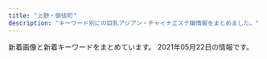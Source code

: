 ```yaml
---
title: "上野・御徒町"
description: "キーワード別にの巨乳アジアン・チャイナエステ嬢情報をまとめました。"
---
```


新着画像と新着キーワードをまとめています。
2021年05月22日の情報です。

<DmmAffiliateIns />
<KeywordTable
  shops={
    [
    {
        "name": "\u697d\u5712",
        "img_links": [
            "https://ueno-mensesthe.com/wp/wp-content/uploads/2021/02/mirai2.jpg",
            "https://ueno-mensesthe.com/room/room-l2.jpg",
            "https://ueno-mensesthe.com/wp/wp-content/uploads/2021/03/ayumi2-1-150x150.jpg",
            "https://ueno-mensesthe.com/icon/line.png",
            "https://ueno-mensesthe.com/footer/footer-staff.png",
            "https://ueno-mensesthe.com/wp/wp-content/uploads/2021/02/yuki.jpg",
            "https://ueno-mensesthe.com/wp/wp-content/uploads/2021/03/ayumi2-1-200x300.jpg",
            "https://ueno-mensesthe.com/images/top3.jpg",
            "https://ueno-mensesthe.com/wp/wp-content/uploads/2021/04/sari2.jpg",
            "https://ueno-mensesthe.com/wp/wp-content/uploads/2021/02/hina2.jpg",
            "https://ueno-mensesthe.com/wp/wp-content/uploads/2021/02/hina-150x150.jpg",
            "https://ueno-mensesthe.com/room/room-l9.jpg",
            "https://ueno-mensesthe.com/wp/wp-content/uploads/2021/05/kaori-1.jpg",
            "https://ueno-mensesthe.com/images/cos2.jpg",
            "https://ueno-mensesthe.com/wp/wp-content/uploads/2021/05/hikari-1-150x150.jpg",
            "https://ueno-mensesthe.com/images/top2.jpg",
            "https://ueno-mensesthe.com/images/top1.jpg",
            "https://ueno-mensesthe.com/wp/wp-content/uploads/2021/04/sari1.jpg",
            "https://ueno-mensesthe.com/wp/wp-content/uploads/2021/04/sari2-150x150.jpg",
            "https://ueno-mensesthe.com/wp/wp-content/uploads/2021/04/haruko1.jpg",
            "https://ueno-mensesthe.com/wp/wp-content/uploads/2021/04/haruko2.jpg",
            "https://ueno-mensesthe.com/wp/wp-content/uploads/2021/02/hina.jpg",
            "https://ueno-mensesthe.com/wp/wp-content/uploads/2021/02/mirai1.jpg",
            "https://ueno-mensesthe.com/footer/footer-tel.png",
            "https://ueno-mensesthe.com/images/main-sp.jpg",
            "https://ueno-mensesthe.com/images/clear.png",
            "https://ueno-mensesthe.com/images/cos1.jpg",
            "https://ueno-mensesthe.com/images/qrcode.png",
            "https://ueno-mensesthe.com/room/room-l1.jpg",
            "https://ueno-mensesthe.com/wp/wp-content/uploads/2021/02/hina3.jpg",
            "https://ueno-mensesthe.com/wp/wp-content/uploads/2021/04/haruko2-200x300.jpg",
            "https://ueno-mensesthe.com/wp/wp-content/uploads/2021/05/ai-1.jpg",
            "https://ueno-mensesthe.com/wp/wp-content/uploads/2021/05/ai-1-150x150.jpg",
            "https://ueno-mensesthe.com/footer/footer-line.png",
            "https://ueno-mensesthe.com/images/top0.jpg",
            "https://ueno-mensesthe.com/wp/wp-content/uploads/2021/01/main-150x150.png",
            "https://ueno-mensesthe.com/wp/wp-content/uploads/2021/02/hina-200x300.jpg",
            "https://ueno-mensesthe.com/room/room-l3.jpg",
            "https://ueno-mensesthe.com/wp/wp-content/uploads/2021/02/hana.jpg",
            "https://ueno-mensesthe.com/wp/wp-content/uploads/2021/03/ayumi2.jpg",
            "https://ueno-mensesthe.com/images/main.jpg",
            "https://ueno-mensesthe.com/wp/wp-content/uploads/2021/03/ayumi1.jpg",
            "https://ueno-mensesthe.com/icon/twitter.png",
            "https://ueno-mensesthe.com/room/room-l10.jpg",
            "https://ueno-mensesthe.com/icon/facebook.png",
            "https://ueno-mensesthe.com/room/room-l7.jpg",
            "https://ueno-mensesthe.com/room/room-l4.jpg",
            "https://ueno-mensesthe.com/images/header3.png",
            "https://ueno-mensesthe.com/wp/wp-content/uploads/2021/04/haruko2-150x150.jpg",
            "https://ueno-mensesthe.com/wp/wp-content/uploads/2021/02/yuki2.jpg",
            "https://ueno-mensesthe.com/images/flower.png",
            "https://ueno-mensesthe.com/wp/wp-content/uploads/2021/01/main-300x244.png",
            "https://ueno-mensesthe.com/wp/wp-content/uploads/2021/05/hikari-1.jpg",
            "https://ueno-mensesthe.com/room/room-l8.jpg",
            "https://ueno-mensesthe.com/icon/yelp.png",
            "https://ueno-mensesthe.com/wp/wp-content/uploads/2021/04/sari2-200x300.jpg"
        ],
        "keywords": {
            "F": 4,
            "D": 20,
            "\u30bb\u30af\u30b7\u30fc": 4,
            "C": 11
        },
        "url": "https://ueno-mensesthe.com/",
        "station": "JR\u4e0a\u91ce\u99c5\u5165\u8c37\u53e3"
    },
    {
        "url": "https://okachi-mg.com/",
        "keywords": {
            "84": 2,
            "85": 2,
            "90": 2,
            "83": 2
        },
        "img_links": [
            "http://www.okachi-mg.com/images/index_05.png",
            "https://okachi-mg.com/images/index_20.jpg",
            "https://okachi-mg.com/images/index_02.png",
            "https://okachi-mg.com/images/ks21-4.jpg",
            "https://okachi-mg.com/images/index_09.png",
            "http://www.okachi-mg.com/images/index_07.png",
            "http://www.okachi-mg.com/images/a0.jpg",
            "https://okachi-mg.com/images/index_06.png",
            "http://www.okachi-mg.com/images/ks21-10.jpg",
            "http://www.okachi-mg.com/images/ks20-9.jpg",
            "http://www.okachi-mg.com/images/index_19.jpg",
            "https://okachi-mg.com/images/index_03.png",
            "http://www.okachi-mg.com/images/ks21-13.jpg",
            "https://okachi-mg.com/images/index_18.jpg",
            "http://www.okachi-mg.com/images/index_18.jpg",
            "http://www.okachi-mg.com/images/index_20.jpg",
            "https://okachi-mg.com/images/index_08.png",
            "https://okachi-mg.com/images/ks20-9.jpg",
            "https://okachi-mg.com/images/ks21-10.jpg",
            "https://okachi-mg.com/images/index_07.png",
            "https://okachi-mg.com/images/4.jpg",
            "https://okachi-mg.com/images/ks21-13.jpg",
            "http://www.okachi-mg.com/images/index_08.png",
            "http://www.okachi-mg.com/images/index_09.png",
            "https://okachi-mg.com/images/index_05.png",
            "https://okachi-mg.com/images/esk1.jpg",
            "http://www.okachi-mg.com/images/4.jpg",
            "http://www.okachi-mg.com/images/ks20-9t.jpg",
            "http://www.okachi-mg.com/images/index_02.png",
            "http://www.okachi-mg.com/images/esk1.jpg",
            "http://www.okachi-mg.com/images/ks21-4.jpg",
            "http://www.okachi-mg.com/images/index_06.png",
            "https://okachi-mg.com/images/a0.jpg",
            "https://okachi-mg.com/images/1.jpg",
            "http://www.okachi-mg.com/images/1.jpg",
            "https://okachi-mg.com/images/index_19.jpg",
            "http://www.okachi-mg.com/images/index_03.png",
            "https://okachi-mg.com/images/ks20-9t.jpg"
        ],
        "name": "\u559c\u624b-\u304d\u3057\u3085-",
        "station": "JR\u5fa1\u5f92\u753a\u99c5\u5357\u53e3"
    },
    {
        "name": "CHLOE",
        "img_links": [
            "http://chloe.est-u.com/images/index_01.jpg",
            "http://chloe.est-u.com/images/a1.jpg",
            "http://chloe.est-u.com/images/3.jpg",
            "http://chloe.est-u.com/images/a2.jpg",
            "http://chloe.est-u.com/images/a3.jpg",
            "http://chloe.est-u.com/images/cc.jpg",
            "http://chloe.est-u.com/images/index_03.jpg",
            "http://chloe.est-u.com/images/index_07.jpg",
            "http://chloe.est-u.com/images/s1.jpg",
            "http://chloe.est-u.com/images/index_14.jpg",
            "http://chloe.est-u.com/images/2.jpg",
            "http://chloe.est-u.com/images/index_02.jpg"
        ],
        "station": "JR\u5fa1\u5f92\u753a\u99c5\u5357\u53e3",
        "keywords": {},
        "url": "http://chloe.est-u.com/"
    },
    {
        "station": "\u7530\u539f\u753a\u99c5\u30a8\u30ec\u30d9\u30fc\u30bf\u30fc\u53e3",
        "name": "Rei",
        "img_links": [
            "http://yura-kunitachi.xyz/_src/53513933/wechatimg90.jpg",
            "http://yura-kunitachi.xyz/_src/53513943/navi_01.png",
            "http://yura-kunitachi.xyz/_src/53513965/wechatimg81_20210306210100439.jpg",
            "http://yura-kunitachi.xyz/_src/53513945/navi_02.png",
            "http://yura-kunitachi.xyz/_src/53513949/navi_04.png",
            "http://yura-kunitachi.xyz/_src/53513957/wechatimg229.jpg",
            "http://yura-kunitachi.xyz/_src/53513955/cam.jpg",
            "http://yura-kunitachi.xyz/_src/53513967/xxl_44c52558b2be4d61a2f879da7d157c31.jpg",
            "http://yura-kunitachi.xyz/_src/53513931/wechatimg89.jpg",
            "http://yura-kunitachi.xyz/_src/53513935/wechatimg92.jpg",
            "http://yura-kunitachi.xyz/_src/53513942/3da7d3dc6ee4f2d3861295bdb20452b671deb86c6f4e442ebce1715dc06eb99e.jpg",
            "http://yura-kunitachi.xyz/_src/53513953/navi_06.png",
            "http://yura-kunitachi.xyz/_src/53513961/wechatimg97.jpg",
            "http://yura-kunitachi.xyz/_src/53513947/navi_03.png",
            "http://yura-kunitachi.xyz/_src/53513951/navi_05.png",
            "http://yura-kunitachi.xyz/_src/53513910/5f5316158ec7f0d0727854410a5be46303a324b1fef3ef0de82fa8c4fe0f59d4.jpg",
            "http://yura-kunitachi.xyz/_src/53513929/wechatimg93.jpg",
            "http://yura-kunitachi.xyz/_src/55498274/wechatimg8.jpg",
            "http://yura-kunitachi.xyz/_src/55498272/wechatimg91.jpg",
            "http://yura-kunitachi.xyz/_src/53513959/137080-osd41m-772.jpg",
            "http://yura-kunitachi.xyz/_src/53513963/wechatimg102.jpg"
        ],
        "url": "http://yura-kunitachi.xyz/",
        "keywords": {}
    },
    {
        "img_links": [],
        "station": "JR\u5fa1\u5f92\u753a\u99c5\u5317\u53e3",
        "name": "\u30de\u30ab\u30ed\u30f3",
        "url": "http://www.macaron.esjoho.com/",
        "keywords": {}
    },
    {
        "img_links": [
            "https://mens-esthe.work/images/qrcode.png",
            "https://ueno-mensesthe.com/icon/line.png",
            "https://mens-esthe.work/room/room-l2.jpg",
            "https://mens-esthe.work/wp/wp-content/uploads/2021/05/emi01.png",
            "https://mens-esthe.work/images/clear.png",
            "https://mens-esthe.work/wp/wp-content/uploads/2021/05/maki05.png",
            "https://mens-esthe.work/wp/wp-content/uploads/2021/05/momo01.png",
            "https://mens-esthe.work/room/room-l3.jpg",
            "https://mens-esthe.work/wp/wp-content/themes/twentyfifteen/img/no_image.png",
            "https://mens-esthe.work/images/main-top.jpg",
            "https://mens-esthe.work/icon/facebook.png",
            "https://mens-esthe.work/icon/yelp.png",
            "https://mens-esthe.work/images/flower.png",
            "https://mens-esthe.work/footer/footer-staff.png",
            "https://mens-esthe.work/wp/wp-content/uploads/2021/05/nana01.png",
            "https://mens-esthe.work/images/top2.jpg",
            "https://ueno-mensesthe.com/icon/twitter.png",
            "https://mens-esthe.work/room/room-l1.jpg",
            "https://mens-esthe.work/wp/wp-content/uploads/2021/05/hana02.png",
            "https://ueno-mensesthe.com/icon/facebook.png",
            "https://mens-esthe.work/images/top3.jpg",
            "https://mens-esthe.work/footer/footer-line.png",
            "https://mens-esthe.work/icon/twitter.png",
            "https://mens-esthe.work/wp/wp-content/uploads/2021/05/maki06.png",
            "https://mens-esthe.work/images/main-small.jpg",
            "https://mens-esthe.work/room/room-l4.jpg",
            "https://mens-esthe.work/footer/footer-tel.png",
            "https://mens-esthe.work/wp/wp-content/uploads/2021/05/lisa02.png",
            "https://mens-esthe.work/images/top1.jpg",
            "https://mens-esthe.work/icon/line.png",
            "https://ueno-mensesthe.com/icon/yelp.png",
            "https://mens-esthe.work/wp/wp-content/uploads/2021/05/maki.jpg"
        ],
        "keywords": {
            "C": 24,
            "E": 8,
            "D": 3
        },
        "station": "JR\u5fa1\u5f92\u753a\u99c5\u5357\u53e3",
        "name": "Oriental Spa",
        "url": "https://mens-esthe.work/"
    },
    {
        "url": "http://www.iyashinoie.mensest.com/",
        "name": "\u7652\u3057\u306e\u5bb6",
        "station": "\u6d45\u8349\u99c5",
        "img_links": [
            "http://www.iyashinoie.mensest.com/img/nav-004.png",
            "http://www.iyashinoie.mensest.com/files/005.jpg",
            "http://www.iyashinoie.mensest.com/files/003.jpg",
            "http://www.iyashinoie.mensest.com/img/tel.png",
            "http://www.iyashinoie.mensest.com/img/stb.jpg",
            "http://www.iyashinoie.mensest.com/files/002.jpg",
            "http://www.iyashinoie.mensest.com/img/stt.jpg",
            "http://www.iyashinoie.mensest.com/img/nav-003.png",
            "http://www.iyashinoie.mensest.com/img/nav-002.png",
            "http://www.iyashinoie.mensest.com/files/006.jpg",
            "http://www.iyashinoie.mensest.com/img/top01.png",
            "http://www.iyashinoie.mensest.com/img/nav-001.png",
            "http://www.iyashinoie.mensest.com/img/nav-006.png",
            "http://www.iyashinoie.mensest.com/img/nav-005.png",
            "http://www.iyashinoie.mensest.com/files/001.jpg"
        ],
        "keywords": {
            "C": 1,
            "87": 3,
            "D": 4,
            "86": 2
        }
    },
    {
        "url": "http://verybeauty.info/",
        "img_links": [
            "http://verybeauty.info/staffPhoto/b20170527134149.jpg",
            "http://verybeauty.info/images/store/01.jpg",
            "http://verybeauty.info/staffPhoto/s20210415200422.jpg",
            "http://verybeauty.info/staffPhoto/s20200531164041.jpg",
            "http://verybeauty.info/js/sliderLine/slide_next.png",
            "http://verybeauty.info/staffPhoto/s20170527134149.jpg",
            "http://verybeauty.info/images/returnBtn.png",
            "http://verybeauty.info/staffPhoto/b20170527134756.jpg",
            "http://verybeauty.info/staffPhoto/b20210415200406.jpg",
            "http://verybeauty.info/staffPhoto/s20200118192201.jpg",
            "http://verybeauty.info/images/store/05.jpg",
            "http://verybeauty.info/images/mobile.jpg",
            "http://verybeauty.info/staffPhoto/s20200531164502.jpg",
            "http://verybeauty.info/staffPhoto/b20201016143638.jpg",
            "http://verybeauty.info/staffPhoto/b20200531164041.jpg",
            "http://verybeauty.info/images/store/06.jpg",
            "http://verybeauty.info/staffPhoto/s20170527134756.jpg",
            "http://verybeauty.info/staffPhoto/s20201016143712.jpg",
            "http://verybeauty.info/images/store/02.jpg",
            "http://verybeauty.info/staffPhoto/s20201016143638.jpg",
            "http://verybeauty.info/staffPhoto/s20191018113136.jpg",
            "http://verybeauty.info/staffPhoto/s20210415200406.jpg",
            "http://verybeauty.info/js/sliderLine/slide_prev.png",
            "http://verybeauty.info/staffPhoto/b20191018113136.jpg"
        ],
        "name": "\u862d\u82b1 \u30e9\u30f3\u30ab",
        "station": "\u7530\u539f\u753a\u99c51\u756a\u51fa\u53e3",
        "keywords": {
            "88": 2,
            "D": 1,
            "86": 2,
            "85": 1
        }
    },
    {
        "img_links": [
            "https://20oasis.com/images/os21-7.jpg",
            "https://20oasis.com/images/1.jpg",
            "https://20oasis.com/images/index_03.png",
            "https://20oasis.com/images/index_20.jpg",
            "https://20oasis.com/images/index_09.png",
            "https://20oasis.com/images/index_02.png",
            "https://20oasis.com/images/4.jpg",
            "https://20oasis.com/images/os21-10.jpg",
            "https://20oasis.com/images/os21-11.jpg",
            "https://20oasis.com/images/os21-14.jpg",
            "https://20oasis.com/images/index_05.png",
            "https://20oasis.com/images/14.jpg",
            "https://20oasis.com/images/index_08.png",
            "https://20oasis.com/images/index_06.png",
            "https://20oasis.com/images/index_07.png",
            "https://20oasis.com/images/eso21-1.jpg",
            "https://20oasis.com/images/a0.jpg"
        ],
        "station": "JR\u4e0a\u91ce\u99c5\u5165\u8c37\u53e3",
        "name": "\u30aa\u30a2\u30b7\u30b9",
        "url": "https://20oasis.com/",
        "keywords": {
            "85": 1,
            "90": 1,
            "84": 1
        }
    },
    {
        "url": "http://es-en.info/",
        "keywords": {
            "87": 1
        },
        "station": "JR\u5fa1\u5f92\u753a\u99c5\u5357\u53e3",
        "name": "\u5b89\u5fc3\u5802",
        "img_links": [
            "http://es-en.info/sp/images/sys2.jpg",
            "http://es-en.info/sp/images/sisu.png",
            "http://es-en.info/sp/images/int3.jpg",
            "http://es-en.info/sp/images/int1.png",
            "http://es-en.info/sp/images/staff_t.png",
            "http://es-en.info/images/9.jpg",
            "http://es-en.info/img/yuki1.jpg",
            "http://es-en.info/sp/img/yuyu1.jpg",
            "http://es-en.info/sp/menu/interior.jpg",
            "http://es-en.info/sp/images/int1.jpg",
            "http://es-en.info/sp/staff/yuki.jpg",
            "http://es-en.info/sp/images/sys3.jpg",
            "http://es-en.info/sp/images/time.png",
            "http://es-en.info/sp/menu/top.jpg",
            "http://es-en.info/images/staff_t.jpg",
            "http://es-en.info/images/sm.jpg",
            "http://es-en.info/images/mobile.jpg",
            "http://es-en.info/sp/images/sisu_t.jpg",
            "http://es-en.info/sp/staff/natumi.jpg",
            "http://es-en.info/images/interior_t.jpg",
            "http://es-en.info/sp/staff/yuyu.jpg",
            "http://es-en.info/sp/images/ac1.jpg",
            "http://es-en.info/images/sys1.png",
            "http://es-en.info/sp/img/natumi1.jpg",
            "http://es-en.info/images/interior.png",
            "http://es-en.info/images/info.png",
            "http://es-en.info/sp/images/pc.jpg",
            "http://es-en.info/img/natumi.jpg",
            "http://es-en.info/img/yuyu.jpg",
            "http://es-en.info/images/news.jpg",
            "http://es-en.info/img/yuyu1.jpg",
            "http://es-en.info/sp/images/sys1.jpg",
            "http://es-en.info/img/natumi1.jpg",
            "http://es-en.info/sp/images/sys4.png",
            "http://es-en.info/sp/images/int2.jpg",
            "http://es-en.info/sp/images/head.jpg",
            "http://es-en.info/sp/images/interior_t.png",
            "http://es-en.info/sp/images/tel.jpg",
            "http://es-en.info/sp/images/rec2.png",
            "http://es-en.info/images/head.jpg",
            "http://es-en.info/img/yuki.jpg",
            "http://es-en.info/sp/images/rec1.png",
            "http://es-en.info/img/zb.jpg",
            "http://es-en.info/images/rem.jpg",
            "http://es-en.info/sp/images/footer.jpg",
            "http://es-en.info/sp/images/topgirl.jpg",
            "http://es-en.info/sp/images/news.jpg",
            "http://es-en.info/sp/images/top.jpg",
            "http://es-en.info/sp/images/rec3.png",
            "http://es-en.info/images/12.jpg",
            "http://es-en.info/sp/images/newsb.png",
            "http://es-en.info/sp/menu/staff.jpg",
            "http://es-en.info/sp/img/yuki1.jpg",
            "http://es-en.info/images/7.jpg"
        ]
    },
    {
        "img_links": [
            "http://biki-massage.work/sp/img/t-t.jpg",
            "http://biki-massage.work/sp/img/p6.jpg",
            "http://biki-massage.work/img/st5.jpg",
            "http://biki-massage.work/img/nos.jpg",
            "http://biki-massage.work/sp/img/sys.jpg",
            "http://biki-massage.work/img/sta4.jpg",
            "http://biki-massage.work/img/sta2.jpg",
            "http://biki-massage.work/img/st1.jpg",
            "http://biki-massage.work/sp/img/s3.jpg",
            "http://biki-massage.work/sp/img/t-a.jpg",
            "http://biki-massage.work/sp/img/s1.jpg",
            "http://biki-massage.work/sp/img/t-o.jpg",
            "http://biki-massage.work/sp/img/t-s.jpg",
            "http://biki-massage.work/img/head.jpg",
            "http://biki-massage.work/img/sta3.jpg",
            "http://biki-massage.work/sp/img/s5.jpg",
            "http://biki-massage.work/sp/img/tel.jpg",
            "http://biki-massage.work/sp/img/pc.jpg",
            "http://biki-massage.work/img/s5.jpg",
            "http://biki-massage.work/img/botton.jpg",
            "http://biki-massage.work/img/s2.jpg",
            "http://biki-massage.work/sp/img/info.jpg",
            "http://biki-massage.work/img/fla2.jpg",
            "http://biki-massage.work/img/sta6.jpg",
            "http://biki-massage.work/sp/img/cam.jpg",
            "http://biki-massage.work/img/st2.jpg",
            "http://biki-massage.work/sp/img/p2.jpg",
            "http://biki-massage.work/img/s1.jpg",
            "http://biki-massage.work/img/sta1.jpg",
            "http://biki-massage.work/img/sta5.jpg",
            "http://biki-massage.work/img/s4.jpg",
            "http://biki-massage.work/img/campian.jpg",
            "http://biki-massage.work/img/s3.jpg",
            "http://biki-massage.work/img/mo.png",
            "http://biki-massage.work/img/st4.jpg",
            "http://biki-massage.work/img/st6.jpg",
            "http://biki-massage.work/sp/img/s2.jpg",
            "http://biki-massage.work/sp/img/botton.jpg",
            "http://biki-massage.work/sp/img/pic.jpg",
            "http://biki-massage.work/sp/img/p3.jpg",
            "http://biki-massage.work/sp/img/s6.jpg",
            "http://biki-massage.work/sp/img/add.jpg",
            "http://biki-massage.work/sp/img/t-r.jpg",
            "http://biki-massage.work/sp/img/tit.jpg",
            "http://biki-massage.work/img/fla1.jpg",
            "http://biki-massage.work/sp/img/s4.jpg",
            "http://biki-massage.work/img/st3.jpg",
            "http://biki-massage.work/img/fla3.jpg",
            "http://biki-massage.work/sp/img/time.jpg",
            "http://biki-massage.work/img/s6.jpg"
        ],
        "url": "http://biki-massage.work/",
        "name": "\u5a9a\u59eb\uff5e\u30d3\u30ad\uff5e",
        "keywords": {
            "86": 7,
            "87": 2,
            "83": 1,
            "E": 1,
            "88": 2,
            "C": 16,
            "D": 3
        },
        "station": "JR\u5fa1\u5f92\u753a\u99c5\u5317\u53e3"
    },
    {
        "name": "CoCo-Arashi",
        "station": "\u4e0a\u91ce\u99c5\u5e83\u5c0f\u8def\u53e3",
        "img_links": [
            "https://cc-tokyo.xyz/images/barProfile.jpg",
            "https://cc-tokyo.xyz/images/barSystem.jpg",
            "https://cc-tokyo.xyz/therapist/momoka1.jpg",
            "https://cc-tokyo.xyz/therapist/minami1.jpg",
            "https://cc-tokyo.xyz/images/concept.jpg",
            "https://cc-tokyo.xyz/therapist/mai1.jpg",
            "https://cc-tokyo.xyz/therapist/mari1.jpg",
            "https://cc-tokyo.xyz/images/movie.jpg",
            "https://cc-tokyo.xyz/therapist/comingSoon.jpg",
            "https://cc-tokyo.xyz/therapist/yuyu1.jpg",
            "https://cc-tokyo.xyz/therapist/yanyan1.jpg",
            "https://cc-tokyo.xyz/images/barInfo.jpg",
            "https://cc-tokyo.xyz/banner/88x31.jpg",
            "http://www.a-side.com/ad/koko/include/banner/koko_200x40.png",
            "https://cc-tokyo.xyz/images/magazine.jpg",
            "https://cc-tokyo.xyz/images/coverGirlText.png",
            "https://cc-tokyo.xyz/therapist/hinako1.jpg",
            "https://cc-tokyo.xyz/therapist/yuri1.jpg",
            "https://cc-tokyo.xyz/banner/468x60.jpg",
            "https://cc-tokyo.xyz/room/1.jpg",
            "https://cc-tokyo.xyz/therapist/emi1.jpg",
            "https://cc-tokyo.xyz/images/barAccess.jpg",
            "https://cc-tokyo.xyz/images/barLink.jpg",
            "https://cc-tokyo.xyz/images/barTherapist.jpg",
            "https://cc-tokyo.xyz/images/indexMap.jpg",
            "https://cc-tokyo.xyz/images/mobile.jpg",
            "https://cc-tokyo.xyz/therapist/moe1.jpg",
            "https://cc-tokyo.xyz/therapist/saya1.jpg",
            "https://cc-tokyo.xyz/therapist/yui1.jpg"
        ],
        "keywords": {
            "86": 13,
            "84": 3,
            "85": 23,
            "83": 3,
            "87": 6
        },
        "url": "https://cc-tokyo.xyz/"
    },
    {
        "img_links": [
            "http://www.sh-riraks.xyz/uploads/200617/1-20061G54941Z9.jpg",
            "http://www.sh-riraks.xyz/uploads/200107/1-20010F92019226.jpg",
            "http://www.sh-riraks.xyz/uploads/201130/1-201130132956292.jpg",
            "http://www.sh-riraks.xyz/uploads/201130/1-201130133045611.jpg",
            "http://www.sh-riraks.xyz/uploads/180521/1-1P52116495SC.jpg",
            "http://www.sh-riraks.xyz/uploads/201130/1-20113013311Rc.jpg",
            "http://www.sh-riraks.xyz/uploads/201130/1-201130133145E0.jpg",
            "http://www.sh-riraks.xyz/img/ttl_mobile.png",
            "http://www.sh-riraks.xyz/uploads/200617/1-20061G54ZQ14.jpg",
            "http://www.sh-riraks.xyz/uploads/200617/1-20061G54TIb.jpg",
            "http://www.sh-riraks.xyz/img/ttl_girls.png",
            "http://www.sh-riraks.xyz/uploads/190611/1-1Z611153S2561.jpg",
            "http://www.sh-riraks.xyz/img/ttl_pickup.png",
            "http://www.sh-riraks.xyz/img/ttl_wnew.png",
            "http://www.sh-riraks.xyz/uploads/181001/1-1Q001142T6406.jpg",
            "http://www.sh-riraks.xyz/uploads/191015/1-1910151T03I48.jpg",
            "http://www.sh-riraks.xyz/uploads/201130/1-201130133215X9.jpg",
            "http://www.sh-riraks.xyz/uploads/201130/1-201130133129441.jpg",
            "http://www.sh-riraks.xyz/uploads/201130/1-201130132942Y6.jpg",
            "http://www.sh-riraks.xyz/uploads/201130/1-201130133029220.jpg",
            "http://www.sh-riraks.xyz/uploads/allimg/180604/1-1P60410212A02.jpg",
            "http://www.sh-riraks.xyz/uploads/201130/1-201130133012441.jpg",
            "http://www.sh-riraks.xyz/uploads/180521/1-1P5211649103K.jpg",
            "http://www.sh-riraks.xyz/img/ttl_staff.png",
            "http://www.sh-riraks.xyz/uploads/181001/1-1Q001142IB48.jpg"
        ],
        "station": "JR\u5fa1\u5f92\u753a\u99c5\u5357\u53e3",
        "keywords": {
            "C": 17
        },
        "url": "http://www.sh-riraks.xyz/",
        "name": "\u5922\u306e\u8776\u3005"
    },
    {
        "station": "JR\u5fa1\u5f92\u753a\u99c5\u5357\u53e3",
        "keywords": {
            "G": 36,
            "D": 36,
            "C": 18,
            "E": 21
        },
        "url": "http://plumeria.mensest.work/",
        "img_links": [
            "http://plumeria.mensest.work/media/sites/24/2021/03/1615250277-040.jpg",
            "http://plumeria.mensest.work/media/sites/24/2021/03/1615514189-w.jpg",
            "http://plumeria.mensest.work/media/sites/24/2021/03/1616730353-002-150x150.jpg",
            "http://plumeria.mensest.work/media/sites/24/2021/03/1615518150-room3.jpg",
            "http://plumeria.mensest.work/media/sites/24/2021/03/1615250789-030.jpg",
            "http://plumeria.mensest.work/media/sites/24/2021/03/1615518151-room4.jpg",
            "http://plumeria.mensest.work/media/sites/24/2021/03/1615518146-room1.jpg",
            "http://plumeria.mensest.work/media/sites/24/2021/03/1615514231-t.jpg",
            "http://plumeria.mensest.work/media/sites/24/2021/03/1616730881-003.jpg",
            "http://plumeria.mensest.work/media/sites/24/2021/03/1615634026-000.jpg",
            "http://plumeria.mensest.work/media/sites/24/2021/03/1615974727-n.png",
            "http://plumeria.mensest.work/media/sites/24/2021/03/1616730353-002.jpg",
            "http://plumeria.mensest.work/media/sites/24/2021/03/1615967448-koko_200x40.png",
            "http://plumeria.mensest.work/media/sites/24/2021/03/1616730407-001-150x150.jpg",
            "http://plumeria.mensest.work/media/sites/24/2021/03/1615514241-l.jpg",
            "http://plumeria.mensest.work/media/sites/24/2021/03/1615251006-010.jpg",
            "http://plumeria.mensest.work/media/sites/24/2021/03/1615251116-070.jpg",
            "http://plumeria.mensest.work/media/sites/24/2021/03/1615172497-img_top01.jpg",
            "http://plumeria.mensest.work/media/sites/24/2021/03/1616730407-001.jpg",
            "http://plumeria.mensest.work/media/sites/24/2021/03/1615518147-room2.jpg",
            "http://plumeria.mensest.work/media/sites/24/elementor/thumbs/1615175401-tel-p5co93la4p4p6nk8mkhx9c6z87iqimku8jn80095m4.png"
        ],
        "name": "\u30a2\u30ed\u30de\u30d7\u30eb\u30e1\u30ea\u30a2"
    },
    {
        "keywords": {
            "D": 16,
            "82": 30,
            "89": 4,
            "C": 4,
            "84": 8,
            "E": 4
        },
        "url": "http://esthe-massage.black/",
        "img_links": [
            "http://esthe-massage.black/images/cg1.jpg",
            "http://esthe-massage.black/images/cg3.jpg",
            "http://esthe-massage.black/images/sys03.jpg",
            "http://esthe-massage.black/images/index_bn_06.jpg",
            "http://cdn.dino-es.com/images/logo/88x31DinoEs.png",
            "http://esthe-massage.black/images/qr.jpg",
            "http://esthe-massage.black/images/cg7.jpg",
            "http://esthe-massage.black/images/cg2.jpg",
            "http://esthe-massage.black/images/te.png",
            "http://esthe-massage.black/images/footer.jpg",
            "http://esthe-massage.black/images/cg11.jpg",
            "http://esthe-massage.black/images/sta7.jpg",
            "http://esthe-massage.black/images/sta12.jpg",
            "http://esthe-massage.black/images/index_an_05.jpg",
            "http://esthe-massage.black/images/index_an_04.jpg",
            "http://esthe-massage.black/images/index_an_03.jpg",
            "http://esthe-massage.black/images/sta5.jpg",
            "http://esthe-massage.black/images/sys01.jpg",
            "http://esthe-massage.black/images/tit5.png",
            "http://esthe-massage.black/images/tit1.png",
            "http://esthe-massage.black/images/index_bn_02.jpg",
            "http://esthe-massage.black/images/cg4.jpg",
            "http://esthe-massage.black/images/tit4.png",
            "http://esthe-massage.black/images/index_an_01.jpg",
            "http://esthe-massage.black/images/tit2.png",
            "http://esthe-massage.black/images/cg10.jpg",
            "http://esthe-massage.black/images/index_bn_05.jpg",
            "http://esthe-massage.black/images/sta1.jpg",
            "http://esthe-massage.black/images/index_bn_03.jpg",
            "http://esthe-massage.black/images/index_bn_01.jpg",
            "http://esthe-massage.black/images/cg5.jpg",
            "http://esthe-massage.black/images/link_3.jpg",
            "http://esthe-massage.black/images/cg6.jpg",
            "http://esthe-massage.black/images/cg8.jpg",
            "http://esthe-massage.black/images/sta8.jpg",
            "http://esthe-massage.black/images/cg12.jpg",
            "http://esthe-massage.black/images/sta3.jpg",
            "http://esthe-massage.black/images/sta11.jpg",
            "http://esthe-massage.black/images/sta10.jpg",
            "http://esthe-massage.black/images/top.jpg",
            "http://esthe-massage.black/images/sys02.jpg",
            "http://esthe-massage.black/images/sta6.jpg",
            "http://esthe-massage.black/images/index_an_06.jpg",
            "http://esthe-massage.black/images/sta2.jpg",
            "http://esthe-massage.black/images/acc.jpg",
            "http://esthe-massage.black/images/index_an_02.jpg"
        ],
        "station": "JR\u5fa1\u5f92\u753a\u99c5\u5357\u53e3",
        "name": "\u30ab\u30eb\u30de\u30ea\u30be\u30fc\u30c8\uff06\u30b9\u30d1"
    },
    {
        "station": "\u6d45\u8349\u99c5A1\u51fa\u53e3",
        "name": "yoyo20\u30fbyoyo\u306f\u305f\u3061",
        "img_links": [
            "http://rlx-sln.com/media/sites/9/2021/03/2.jpg",
            "http://rlx-sln.com/media/sites/9/2021/03/1.jpg",
            "http://rlx-sln.com/media/sites/9/elementor/thumbs/2-p4vcs2s5ujasx3l2ndn8rhwepwxx5v31l72eosuda0.jpg",
            "http://rlx-sln.com/media/sites/9/2020/07/top-1.jpg",
            "http://rlx-sln.com/media/sites/9/2021/03/flash2.jpg",
            "http://rlx-sln.com/media/sites/9/2021/03/flash1.jpg",
            "http://rlx-sln.com/media/sites/9/2021/04/1-1.jpg",
            "http://rlx-sln.com/media/sites/9/2021/04/2.jpg",
            "http://rlx-sln.com/media/sites/9/2021/04/1.jpg",
            "http://rlx-sln.com/media/sites/9/elementor/thumbs/1-p4vcrlv2finn449ne6byim640z9bbb7vivbo1tjge0.jpg",
            "http://rlx-sln.com/media/sites/9/elementor/thumbs/3-p4vcsirf2pwoegxv22jwfvv8tgr5spuhbe5nui6oc8.jpg",
            "http://rlx-sln.com/media/sites/9/2021/03/3.jpg"
        ],
        "keywords": {
            "89": 14,
            "83": 14,
            "85": 14,
            "88": 42,
            "E": 14,
            "D": 56,
            "87": 28,
            "C": 70,
            "82": 14,
            "86": 14
        },
        "url": "http://rlx-sln.com/"
    },
    {
        "img_links": [
            "http://o-lucky.work/sp/staff/kana.jpg",
            "http://o-lucky.work/sp/images/int3.jpg",
            "http://o-lucky.work/images/8.jpg",
            "http://o-lucky.work/sp/images/sys2.jpg",
            "http://o-lucky.work/img/kana1.jpg",
            "http://o-lucky.work/sp/menu/top.jpg",
            "http://o-lucky.work/images/6.jpg",
            "http://o-lucky.work/sp/images/int1.jpg",
            "http://o-lucky.work/images/sm.jpg",
            "http://o-lucky.work/staff/sakura.jpg",
            "http://o-lucky.work/sp/staff/sayaka.jpg",
            "http://o-lucky.work/images/b2.jpg",
            "http://o-lucky.work/images/sys1.jpg",
            "http://o-lucky.work/sp/images/footer.jpg",
            "http://o-lucky.work/staff/kana.jpg",
            "http://o-lucky.work/sp/img/sakura1.jpg",
            "http://o-lucky.work/staff/sayaka.jpg",
            "http://o-lucky.work/sp/images/topgirl.jpg",
            "http://o-lucky.work/images/7.jpg",
            "http://o-lucky.work/images/sys2.jpg",
            "http://o-lucky.work/images/5.jpg",
            "http://o-lucky.work/sp/images/int2.jpg",
            "http://o-lucky.work/sp/img/koko1.jpg",
            "http://o-lucky.work/sp/images/news.jpg",
            "http://o-lucky.work/sp/images/sys1.jpg",
            "http://o-lucky.work/images/3.jpg",
            "http://o-lucky.work/staff/nana.jpg",
            "http://o-lucky.work/sp/images/sys3.jpg",
            "http://o-lucky.work/sp/images/rec1.jpg",
            "http://o-lucky.work/sp/images/interior_t.jpg",
            "http://o-lucky.work/staff/koko.jpg",
            "http://o-lucky.work/images/tr.jpg",
            "http://o-lucky.work/images/mobile.jpg",
            "http://o-lucky.work/sp/menu/interior.jpg",
            "http://o-lucky.work/images/4.jpg",
            "http://o-lucky.work/sp/images/head.jpg",
            "http://o-lucky.work/sp/img/nana1.jpg",
            "http://o-lucky.work/sp/images/top.jpg",
            "http://o-lucky.work/images/line.png",
            "http://o-lucky.work/images/b3.jpg",
            "http://o-lucky.work/images/int2.jpg",
            "http://o-lucky.work/sp/images/b3.jpg",
            "http://o-lucky.work/sp/menu/staff.jpg",
            "http://o-lucky.work/sp/staff/nana.jpg",
            "http://o-lucky.work/sp/images/menu/top.jpg",
            "http://o-lucky.work/img/nana1.jpg",
            "http://o-lucky.work/sp/images/staff_t.jpg",
            "http://o-lucky.work/sp/img/ruru1.jpg",
            "http://o-lucky.work/sp/images/ac1.jpg",
            "http://o-lucky.work/img/sayaka1.jpg",
            "http://o-lucky.work/sp/images/int4.jpg",
            "http://o-lucky.work/sp/images/b1.jpg",
            "http://o-lucky.work/images/staff_t.jpg",
            "http://o-lucky.work/sp/img/sayaka1.jpg",
            "http://o-lucky.work/sp/images/b2.jpg",
            "http://o-lucky.work/sp/images/pc.jpg",
            "http://o-lucky.work/sp/staff/koko.jpg",
            "http://o-lucky.work/staff/ruru.jpg",
            "http://o-lucky.work/sp/staff/sakura.jpg",
            "http://o-lucky.work/images/news.jpg",
            "http://o-lucky.work/img/koko1.jpg",
            "http://o-lucky.work/images/int1.jpg",
            "http://o-lucky.work/img/ruru1.jpg",
            "http://o-lucky.work/sp/staff/yuyu.jpg",
            "http://o-lucky.work/img/yuyu1.jpg",
            "http://o-lucky.work/img/sakura1.jpg",
            "http://o-lucky.work/images/head.jpg",
            "http://o-lucky.work/sp/img/kana1.jpg",
            "http://o-lucky.work/images/b1.jpg",
            "http://o-lucky.work/images/1.jpg",
            "http://o-lucky.work/sp/img/yuyu1.jpg",
            "http://o-lucky.work/images/interior_t.jpg",
            "http://o-lucky.work/sp/images/newsb.jpg",
            "http://o-lucky.work/sp/images/menu/staff.jpg",
            "http://o-lucky.work/sp/staff/ruru.jpg",
            "http://o-lucky.work/sp/images/tel.jpg",
            "http://o-lucky.work/staff/yuyu.jpg"
        ],
        "station": "JR\u5fa1\u5f92\u753a\u99c5\u5317\u53e3",
        "url": "http://o-lucky.work/",
        "name": "Lucky \u30e9\u30c3\u30ad\u30fc",
        "keywords": {}
    },
    {
        "station": "JR\u5fa1\u5f92\u753a\u99c5\u5357\u53e3",
        "url": "http://foryou-es.info/",
        "name": "\u30de\u30fc\u30ad\u30e5\u30ea\u30fcMERCURY",
        "keywords": {
            "88": 12,
            "D": 14,
            "C": 34,
            "90": 5,
            "E": 8,
            "89": 43
        },
        "img_links": [
            "http://www.foryou-es.info/i/img/yuri.jpg",
            "http://www.foryou-es.info/images/newface.jpg",
            "http://www.foryou-es.info/img/hina4.jpg",
            "http://foryou-es.info/images/staff_t.jpg",
            "http://foryou-es.info/img/sia3.jpg",
            "http://foryou-es.info/images/tel.png",
            "http://foryou-es.info/img/miki.png",
            "http://www.foryou-es.info/img/sara.png",
            "http://foryou-es.info/img/saki2.jpg",
            "http://www.foryou-es.info/sp/img/miki1.jpg",
            "http://www.foryou-es.info/sp/images/sm.jpg",
            "http://www.foryou-es.info/sp/staff/yuri.png",
            "http://foryou-es.info/img/riko.png",
            "http://www.foryou-es.info/i/img/risa.jpg",
            "http://foryou-es.info/images/blog.jpg",
            "http://foryou-es.info/img/yuri.png",
            "http://www.foryou-es.info/img/miki1.jpg",
            "http://www.foryou-es.info/i/img/honey.jpg",
            "http://www.foryou-es.info/images/zy.png",
            "http://www.foryou-es.info/img/hina3.jpg",
            "http://www.foryou-es.info/img/rora3.jpg",
            "http://foryou-es.info/images/info.jpg",
            "http://foryou-es.info/img/miki2.jpg",
            "http://www.foryou-es.info/images/tel.png",
            "http://www.foryou-es.info/img/rora1.jpg",
            "http://www.foryou-es.info/img/sia.png",
            "http://foryou-es.info/img/miki3.jpg",
            "http://foryou-es.info/images/tp.png",
            "http://foryou-es.info/images/so.jpg",
            "http://www.foryou-es.info/sp/img/rora.png",
            "http://www.foryou-es.info/img/honey2.jpg",
            "http://www.foryou-es.info/sp/images/newface.png",
            "http://www.foryou-es.info/sp/img/miki2.jpg",
            "http://www.foryou-es.info/sp/img/riko2.jpg",
            "http://foryou-es.info/images/koko_200x40.png",
            "http://foryou-es.info/img/yuri2.jpg",
            "http://www.foryou-es.info/images/mobile.jpg",
            "http://www.foryou-es.info/sp/img/honey.png",
            "http://www.foryou-es.info/img/riko.png",
            "http://www.foryou-es.info/sp/img/yuri.png",
            "http://www.foryou-es.info/img/yui2.jpg",
            "http://www.foryou-es.info/i/img/sia.jpg",
            "http://foryou-es.info/img/sia4.jpg",
            "http://foryou-es.info/img/saki.png",
            "http://www.foryou-es.info/img/yuri3.jpg",
            "http://www.foryou-es.info/img/yuri.png",
            "http://foryou-es.info/images/mobile.jpg",
            "http://www.foryou-es.info/sp/img/hina.png",
            "http://www.foryou-es.info/sp/img/rora3.jpg",
            "http://www.foryou-es.info/images/interior.jpg",
            "http://www.foryou-es.info/sp/menu/top.jpg",
            "http://foryou-es.info/img/yui.png",
            "http://foryou-es.info/img/yuri3.jpg",
            "http://www.foryou-es.info/images/news.jpg",
            "http://www.foryou-es.info/img/sara3.jpg",
            "http://www.foryou-es.info/sp/images/sys1.jpg",
            "http://www.foryou-es.info/sp/images/head.jpg",
            "http://www.foryou-es.info/img/riko4.jpg",
            "http://www.foryou-es.info/sp/img/yui2.jpg",
            "http://www.foryou-es.info/img/yui1.jpg",
            "http://foryou-es.info/img/riko1.jpg",
            "http://www.foryou-es.info/sp/images/time.jpg",
            "http://foryou-es.info/img/honey3.jpg",
            "http://www.foryou-es.info/sp/img/sara.png",
            "http://www.foryou-es.info/img/miki2.jpg",
            "http://foryou-es.info/img/riko4.jpg",
            "http://www.foryou-es.info/sp/images/news.png",
            "http://www.foryou-es.info/images/so.jpg",
            "http://www.foryou-es.info/img/rora4.jpg",
            "http://www.foryou-es.info/sp/img/miki3.jpg",
            "http://foryou-es.info/img/hina1.jpg",
            "http://foryou-es.info/img/saki3.jpg",
            "http://foryou-es.info/img/miki1.jpg",
            "http://www.foryou-es.info/sp/img/rora2.jpg",
            "http://foryou-es.info/images/tt.png",
            "http://www.foryou-es.info/img/hina2.jpg",
            "http://foryou-es.info/images/ac.jpg",
            "http://www.foryou-es.info/sp/img/yui1.jpg",
            "http://www.foryou-es.info/sp/images/top.jpg",
            "http://foryou-es.info/img/sara2.jpg",
            "http://www.foryou-es.info/sp/img/sia2.jpg",
            "http://www.foryou-es.info/sp/img/sia.png",
            "http://www.foryou-es.info/sp/images/staff_t.jpg",
            "http://foryou-es.info/img/rora2.jpg",
            "http://foryou-es.info/images/si.png",
            "http://www.foryou-es.info/sp/img/riko1.jpg",
            "http://www.foryou-es.info/img/honey1.jpg",
            "http://www.foryou-es.info/sp/img/sia4.jpg",
            "http://foryou-es.info/images/rem.jpg",
            "http://foryou-es.info/images/newface.jpg",
            "http://www.foryou-es.info/img/sara2.jpg",
            "http://www.foryou-es.info/sp/img/riko.png",
            "http://www.foryou-es.info/img/sia4.jpg",
            "http://foryou-es.info/img/saki1.jpg",
            "http://foryou-es.info/img/sia1.jpg",
            "http://www.foryou-es.info/img/seiko.png",
            "http://www.foryou-es.info/i/img/miki.jpg",
            "http://foryou-es.info/images/interior_t.jpg",
            "http://foryou-es.info/img/rora3.jpg",
            "http://www.foryou-es.info/sp/img/yui3.jpg",
            "http://www.foryou-es.info/sp/img/honey3.jpg",
            "http://www.foryou-es.info/img/yui.png",
            "http://www.foryou-es.info/img/rora2.jpg",
            "http://foryou-es.info/images/sirase.jpg",
            "http://www.foryou-es.info/images/staff_t.jpg",
            "http://www.foryou-es.info/images/sm.jpg",
            "http://www.foryou-es.info/img/saki.png",
            "http://www.foryou-es.info/i/img/rora.jpg",
            "http://www.foryou-es.info/img/miki3.jpg",
            "http://www.foryou-es.info/images/sirase.jpg",
            "http://www.foryou-es.info/img/sia2.jpg",
            "http://www.foryou-es.info/img/hina1.jpg",
            "http://foryou-es.info/img/sia2.jpg",
            "http://www.foryou-es.info/img/hina.png",
            "http://www.foryou-es.info/images/info.jpg",
            "http://www.foryou-es.info/sp/images/tel.jpg",
            "http://www.foryou-es.info/images/sa.jpg",
            "http://foryou-es.info/img/rora1.jpg",
            "http://www.foryou-es.info/img/honey3.jpg",
            "http://www.foryou-es.info/images/rem.jpg",
            "http://www.foryou-es.info/i/img/hina.jpg",
            "http://www.foryou-es.info/sp/img/yuri2.jpg",
            "http://www.foryou-es.info/i/img/seiko.jpg",
            "http://www.foryou-es.info/i/img/sara.jpg",
            "http://www.foryou-es.info/sp/img/honey2.jpg",
            "http://foryou-es.info/img/hina.png",
            "http://www.foryou-es.info/sp/img/yuri1.jpg",
            "http://foryou-es.info/images/interior1.png",
            "http://www.foryou-es.info/img/sia3.jpg",
            "http://www.foryou-es.info/sp/img/rora1.jpg",
            "http://foryou-es.info/img/hina4.jpg",
            "http://www.foryou-es.info/sp/images/sys4.jpg",
            "http://www.foryou-es.info/sp/images/newsb.jpg",
            "http://www.foryou-es.info/sp/menu/staff.jpg",
            "http://foryou-es.info/img/sara3.jpg",
            "http://www.foryou-es.info/img/saki1.jpg",
            "http://foryou-es.info/img/sara1.jpg",
            "http://www.foryou-es.info/img/sia1.jpg",
            "http://www.foryou-es.info/sp/img/saki.png",
            "http://foryou-es.info/img/rora4.jpg",
            "http://foryou-es.info/img/yuri1.jpg",
            "http://www.foryou-es.info/img/saki3.jpg",
            "http://www.foryou-es.info/i/img/riko.jpg",
            "http://www.foryou-es.info/sp/img/riko4.jpg",
            "http://foryou-es.info/images/interior.jpg",
            "http://www.foryou-es.info/img/rora.png",
            "http://foryou-es.info/img/hina3.jpg",
            "http://www.foryou-es.info/images/blog.jpg",
            "http://www.foryou-es.info/sp/img/miki.png",
            "http://www.foryou-es.info/images/ac.jpg",
            "http://www.foryou-es.info/sp/staff/yui.png",
            "http://foryou-es.info/img/honey.png",
            "http://www.foryou-es.info/img/honey.png",
            "http://foryou-es.info/img/sia.png",
            "http://www.foryou-es.info/sp/staff/saki.png",
            "http://foryou-es.info/img/riko2.jpg",
            "http://www.foryou-es.info/img/riko3.jpg",
            "http://foryou-es.info/img/honey1.jpg",
            "http://www.foryou-es.info/sp/images/sys2.jpg",
            "http://www.foryou-es.info/sp/img/sia3.jpg",
            "http://foryou-es.info/img/hina2.jpg",
            "http://www.foryou-es.info/images/interior1.png",
            "http://foryou-es.info/img/seiko.png",
            "http://www.foryou-es.info/i/img/kaori.jpg",
            "http://foryou-es.info/img/yui3.jpg",
            "http://www.foryou-es.info/sp/img/riko3.jpg",
            "http://www.foryou-es.info/sp/img/seiko.png",
            "http://www.foryou-es.info/img/sara1.jpg",
            "http://www.foryou-es.info/sp/images/pc.jpg",
            "http://www.foryou-es.info/sp/img/yuri3.jpg",
            "http://www.foryou-es.info/images/tp.png",
            "http://foryou-es.info/images/sa.jpg",
            "http://www.foryou-es.info/sp/menu/interior.jpg",
            "http://foryou-es.info/img/honey2.jpg",
            "http://www.foryou-es.info/img/yui3.jpg",
            "http://www.foryou-es.info/img/riko1.jpg",
            "http://www.foryou-es.info/img/yuri1.jpg",
            "http://www.foryou-es.info/sp/images/sys3.jpg",
            "http://www.foryou-es.info/img/saki2.jpg",
            "http://www.foryou-es.info/images/interior_t.jpg",
            "http://foryou-es.info/img/yui1.jpg",
            "http://www.foryou-es.info/images/si.png",
            "http://www.foryou-es.info/img/miki.png",
            "http://www.foryou-es.info/img/riko2.jpg",
            "http://www.foryou-es.info/images/koko_200x40.png",
            "http://www.foryou-es.info/i/img/saki.jpg",
            "http://foryou-es.info/img/sara.png",
            "http://foryou-es.info/img/rora.png",
            "http://www.foryou-es.info/sp/img/yui.png",
            "http://foryou-es.info/images/sm.jpg",
            "http://foryou-es.info/images/zy.png",
            "http://foryou-es.info/img/riko3.jpg",
            "http://www.foryou-es.info/i/img/yui.jpg",
            "http://www.foryou-es.info/sp/img/rora4.jpg",
            "http://www.foryou-es.info/sp/img/sia1.jpg",
            "http://www.foryou-es.info/sp/img/honey1.jpg",
            "http://www.foryou-es.info/images/tt.png",
            "http://www.foryou-es.info/img/yuri2.jpg",
            "http://foryou-es.info/images/news.jpg",
            "http://foryou-es.info/img/yui2.jpg"
        ]
    },
    {
        "station": "JR\u5fa1\u5f92\u753a\u99c5\u5317\u53e3",
        "img_links": [
            "http://spa-amore.info/uploads/rubyes/2019/04/img_3767.jpg",
            "http://spa-amore.info/\thttp:/spa-amore.info/uploads/rubyes/2019/03/ivent2.jpeg",
            "http://spa-amore.info/uploads/rubyes/2018/11/img_2998.png",
            "http://spa-amore.info/uploads/rubyes/2017/02/subvisual_link-1000x144.png",
            "http://spa-amore.info/uploads/rubyes/2017/02/subvisual_link.png",
            "http://spa-amore.info/uploads/rubyes/2018/06/img_6484de79a84e589afe69cac1.jpg",
            "http://spa-amore.info/uploads/rubyes/2017/02/img_info_03.png",
            "http://spa-amore.info/uploads/rubyes/2020/11/img_6654.jpg",
            "http://spa-amore.info/uploads/rubyes/2017/03/img_bnr_concept.png",
            "http://spa-amore.info/uploads/rubyes/2020/12/img_6829.jpg",
            "http://spa-amore.info/uploads/rubyes/2017/02/subvisual_magazine.png",
            "http://spa-amore.info/uploads/rubyes/images/p01.png",
            "http://spa-amore.info/uploads/rubyes/images/subvisual_staff.png",
            "http://spa-amore.info/uploads/rubyes/2017/02/wifi.jpg",
            "http://spa-amore.info/uploads/rubyes/2017/02/bnr_side_01.png",
            "http://spa-amore.info/uploads/rubyes/2018/12/ad-7z8-s.png",
            "http://spa-amore.info/uploads/rubyes/2018/06/bnr_side_041.png",
            "http://spa-amore.info/uploads/rubyes/2017/02/subvisual_info.png",
            "http://spa-amore.info/uploads/rubyes/2020/03/lili.jpeg",
            "http://spa-amore.info/uploads/rubyes/images/icon_flower.png",
            "http://spa-amore.info/uploads/rubyes/2017/02/btn_top_02.png",
            "http://spa-amore.info/uploads/rubyes/2018/06/tel.jpg",
            "http://spa-amore.info/uploads/rubyes/2019/03/img_35011.jpg",
            "http://spa-amore.info/uploads/rubyes/2017/02/img_info_05.png",
            "http://spa-amore.info/uploads/rubyes/2017/02/img_info_02.png",
            "http://spa-amore.info/uploads/rubyes/2018/06/wechatimg111.jpeg",
            "http://spa-amore.info/uploads/rubyes/2019/12/img_3761.jpg",
            "http://spa-amore.info/uploads/rubyes/2017/02/subvisual_reserve.png",
            "http://spa-amore.info/uploads/rubyes/2018/06/img_6526de79a84e589afe69cac1.jpg",
            "http://spa-amore.info/uploads/rubyes/2017/02/btn_top_01.png",
            "http://spa-amore.info/uploads/rubyes/2017/02/subvisual_contact.png",
            "http://spa-amore.info/uploads/rubyes/2019/12/img_3765.jpg",
            "http://spa-amore.info/uploads/rubyes/2019/10/img_4995.jpg",
            "http://spa-amore.info/uploads/rubyes/2017/02/subvisual_qa.png",
            "http://spa-amore.info/uploads/rubyes/2018/06/img_6509de79a84e589afe69cac1.jpg",
            "http://spa-amore.info/uploads/rubyes/2019/10/img_5017.jpg",
            "http://spa-amore.info/uploads/rubyes/2017/02/bnr_side_02.png",
            "http://spa-amore.info/uploads/rubyes/2017/02/subvisual_enquete.png",
            "http://spa-amore.info/uploads/rubyes/2017/02/treatment.png",
            "http://spa-amore.info/uploads/rubyes/2020/05/img_4838.jpg",
            "http://spa-amore.info/uploads/rubyes/2018/06/img_6517de79a84e589afe69cac1.jpg",
            "http://spa-amore.info/uploads/rubyes/2020/01/img_5610-1919x2560.jpg",
            "http://spa-amore.info/uploads/rubyes/2019/04/img_3768.jpg",
            "http://spa-amore.info/uploads/rubyes/2017/02/img_info_04.png",
            "http://spa-amore.info/uploads/rubyes/2017/02/bnr_side_05.png",
            "http://spa-amore.info/uploads/rubyes/2017/02/btn_top_03.png",
            "http://spa-amore.info/uploads/rubyes/2017/02/bnr_side_03.png",
            "http://spa-amore.info/uploads/rubyes/2017/02/bnr_side_credit.png",
            "http://spa-amore.info/uploads/rubyes/images/no-photo.jpg",
            "http://spa-amore.info/uploads/rubyes/2017/02/img_info_06.png",
            "http://spa-amore.info/uploads/rubyes/2019/12/img_3763.jpg",
            "http://spa-amore.info/uploads/rubyes/2019/10/img_4997.jpg",
            "http://spa-amore.info/uploads/rubyes/2019/12/img_3766.jpg",
            "http://spa-amore.info/uploads/rubyes/2018/12/ad_7z8_720.png",
            "http://spa-amore.info/uploads/rubyes/2019/07/img_4390.jpg",
            "http://spa-amore.info/uploads/rubyes/2017/02/icon_flower.png",
            "http://spa-amore.info/uploads/rubyes/2020/11/img_6655.jpg",
            "http://spa-amore.info/uploads/rubyes/2017/02/img_info_01.png",
            "http://spa-amore.info/uploads/rubyes/2019/03/img_35012.jpg"
        ],
        "name": "\u30b9\u30d1 \u30a2\u30e2\u30fc\u30ec",
        "url": "http://spa-amore.info/",
        "keywords": {
            "C": 1
        }
    },
    {
        "img_links": [
            "http://ruana.work/images/11.jpg",
            "http://ruana.work/images/3.jpg",
            "http://ruana.work/images/tel.jpg",
            "http://ruana.work/images/int2.jpg",
            "http://ruana.work/img/yoko1.jpg",
            "http://ruana.work/images/sys1.jpg",
            "http://ruana.work/images/2.jpg",
            "http://ruana.work/images/news.jpg",
            "http://ruana.work/images/int1.jpg",
            "http://ruana.work/images/5.jpg",
            "http://ruana.work/images/7.jpg",
            "http://ruana.work/images/interior_t.jpg",
            "http://ruana.work/img/moe1.jpg",
            "http://ruana.work/images/ac1.jpg",
            "http://ruana.work/img/hana1.jpg",
            "http://ruana.work/img/mei1.jpg",
            "http://ruana.work/images/head.jpg",
            "http://ruana.work/img/mimi1.jpg",
            "http://ruana.work/img/sakura1.jpg",
            "http://ruana.work/images/mobile.jpg",
            "http://ruana.work/images/staff_t.jpg",
            "http://ruana.work/img/aki1.jpg",
            "http://ruana.work/images/ac2.jpg",
            "http://ruana.work/images/sys2.jpg",
            "http://ruana.work/img/kora1.jpg",
            "http://ruana.work/images/6.jpg",
            "http://ruana.work/img/hitomi1.jpg",
            "http://ruana.work/images/rec.jpg",
            "http://ruana.work/images/4.jpg",
            "http://ruana.work/images/12.jpg",
            "http://ruana.work/img/ran1.jpg",
            "http://ruana.work/images/8.jpg",
            "http://ruana.work/images/9.jpg",
            "http://ruana.work/images/1.jpg",
            "http://ruana.work/img/momo1.jpg"
        ],
        "name": "\u30a8\u30f3\u30c8\u30ea\u30fc",
        "station": "JR\u5fa1\u5f92\u753a\u99c5\u5357\u53e3",
        "keywords": {},
        "url": "http://ruana.work/"
    },
    {
        "name": "\u61a9",
        "url": "http://ikoi.ies.fun/",
        "keywords": {},
        "station": "JR\u5fa1\u5f92\u753a\u99c5\u5357\u53e3",
        "img_links": []
    },
    {
        "img_links": [
            "http://www.cocogarden.link/files/076-03.jpg",
            "http://www.cocogarden.link/files/059.jpg",
            "http://www.cocogarden.link/files/088-03.jpg",
            "http://www.cocogarden.link/files/072-03.jpg",
            "http://www.cocogarden.link/files/090-02.jpg",
            "http://www.cocogarden.link/files/076-02.jpg",
            "http://www.cocogarden.link/files/037-03.jpg",
            "http://www.cocogarden.link/images/s_info.jpg",
            "http://www.cocogarden.link/images/s_pick.jpg",
            "http://www.cocogarden.link/files/080-03.jpg",
            "http://www.cocogarden.link/files/091.jpg",
            "http://www.cocogarden.link/files/059-03.jpg",
            "http://www.cocogarden.link/files/058.jpg",
            "http://www.cocogarden.link/images/nbj3.jpg",
            "http://www.cocogarden.link/files/076.jpg",
            "http://www.cocogarden.link/files/080.jpg",
            "http://www.cocogarden.link/files/086.jpg",
            "http://www.cocogarden.link/files/072.jpg",
            "http://www.cocogarden.link/files/086-03.jpg",
            "http://www.cocogarden.link/files/058-02.jpg",
            "http://www.cocogarden.link/files/080-02.jpg",
            "http://www.cocogarden.link/images/top1.jpg",
            "http://www.cocogarden.link/images/koko_200x40.png",
            "http://www.cocogarden.link/files/075-03.jpg",
            "http://www.cocogarden.link/files/072-02.jpg",
            "http://www.cocogarden.link/files/037-02.jpg",
            "http://www.cocogarden.link/files/075-02.jpg",
            "http://www.cocogarden.link/images/s_news.jpg",
            "http://www.cocogarden.link/images/top.jpg",
            "http://www.cocogarden.link/files/058-03.jpg",
            "http://www.cocogarden.link/files/086-02.jpg",
            "http://www.cocogarden.link/images/s_staff.jpg",
            "http://www.cocogarden.link/files/090-03.jpg",
            "http://www.cocogarden.link/files/059-02.jpg",
            "http://www.cocogarden.link/files/088-02.jpg",
            "http://www.cocogarden.link/images/end1.png",
            "http://www.cocogarden.link/files/075.jpg",
            "http://www.cocogarden.link/files/091-02.jpg",
            "http://www.cocogarden.link/images/mobile.jpg",
            "http://www.cocogarden.link/files/090.jpg",
            "http://www.cocogarden.link/files/088.jpg",
            "http://www.cocogarden.link/images/1.jpg",
            "http://www.cocogarden.link/files/091-03.jpg",
            "http://www.cocogarden.link/files/037.jpg"
        ],
        "url": "http://www.cocogarden.link/",
        "station": "JR\u5fa1\u5f92\u753a\u99c5\u5317\u53e3",
        "keywords": {
            "E": 4,
            "86": 2,
            "F": 2,
            "G": 6,
            "88": 8,
            "D": 10,
            "87": 12
        },
        "name": "COCO-GARDEN"
    },
    {
        "keywords": {},
        "url": "http://lena.este.work/",
        "img_links": [
            "http://lena.este.work/images/bnr_200_40.jpg",
            "http://lena.este.work/images/mainvisual_txt.png",
            "http://lena.este.work/images_staff/staff-1.jpg",
            "http://lena.este.work/images/mainvisual2_right.jpg",
            "http://lena.este.work/images/bnr_468_60.jpg",
            "http://lena.este.work/images/mainvisual2_left.jpg",
            "http://lena.este.work/images_staff/momo.jpg",
            "http://lena.este.work/images/bnr_88_31.jpg",
            "http://lena.este.work/images/no_image.jpg",
            "http://lena.este.work/images_staff/staff-4.jpg",
            "http://lena.este.work/images_staff/staff-2.jpg",
            "http://lena.este.work/images/mainvisual1_left.jpg",
            "http://lena.este.work/images_staff/staff-3.jpg",
            "http://lena.este.work/images/mainvisual1_right.jpg",
            "http://lena.este.work/images/line.png",
            "http://lena.este.work/images/bnr_160_45.jpg"
        ],
        "name": "\u30a2\u30ed\u30de\u30ed\u30ea\u30fc\u30bf",
        "station": "\u6e6f\u5cf6\u99c5"
    },
    {
        "station": "JR\u4e0a\u91ce\u99c5\u5165\u8c37\u53e3",
        "name": "\u30e1\u30a2\u30ea\u30fc",
        "img_links": [
            "http://mary.est-u.com/images/cc.jpg",
            "http://mary.est-u.com/images/index_14.jpg",
            "http://mary.est-u.com/images/index_02.jpg",
            "http://mary.est-u.com/images/s1.jpg",
            "http://mary.est-u.com/images/index_01.jpg",
            "http://mary.est-u.com/images/index_03.jpg",
            "http://mary.est-u.com/images/2.jpg",
            "http://mary.est-u.com/images/index_07.jpg"
        ],
        "keywords": {},
        "url": "http://mary.est-u.com/"
    },
    {
        "keywords": {},
        "url": "http://tubakihime.link/",
        "img_links": [
            "http://tubakihime.link/_src/54585155/cam.jpg",
            "http://tubakihime.link/_src/54585105/6.jpg",
            "http://tubakihime.link/_src/56292922/wechatimg385.jpg",
            "http://tubakihime.link/_src/54585177/wechatimg1740.jpg",
            "http://tubakihime.link/_src/54585081/2.jpg",
            "http://tubakihime.link/_src/54585109/cam.jpg",
            "http://tubakihime.link/_src/54585095/1.jpg",
            "http://tubakihime.link/_src/54585171/wechatimg1739.jpg",
            "http://tubakihime.link/_src/54585113/wechatimg1743.jpg",
            "http://tubakihime.link/_src/54585110/cam.jpg",
            "http://tubakihime.link/_src/54585174/wechatimg1741.jpg",
            "http://tubakihime.link/_src/54585097/2.jpg",
            "http://tubakihime.link/_src/54585107/cam.jpg",
            "http://tubakihime.link/_src/54585143/wechatimg1739.jpg",
            "http://tubakihime.link/_src/54585178/wechatimg1740.jpg",
            "http://tubakihime.link/_src/54585112/wechatimg1741.jpg",
            "http://tubakihime.link/_src/56292934/wechatimg1743.jpg",
            "http://tubakihime.link/_src/54585079/1.jpg",
            "http://tubakihime.link/_src/54585099/3.jpg",
            "http://tubakihime.link/_src/54585154/wechatimg1739.jpg",
            "http://tubakihime.link/_src/54585144/wechatimg1740.jpg",
            "http://tubakihime.link/_src/56292933/wechatimg1743.jpg",
            "http://tubakihime.link/_src/54585146/int2.png",
            "http://tubakihime.link/_src/54585148/heaven4.png",
            "http://tubakihime.link/_src/55239408/heaven2.png",
            "http://tubakihime.link/_src/56292905/wechatimg385.jpg",
            "http://tubakihime.link/_src/54585181/wechatimg313.jpg",
            "http://tubakihime.link/_src/54585103/5.jpg",
            "http://tubakihime.link/_src/54585083/3.jpg",
            "http://tubakihime.link/_src/54585156/wechatimg1740.jpg",
            "http://tubakihime.link/_src/54585124/wechatimg1739.jpg",
            "http://tubakihime.link/_src/55239393/heaven1.png",
            "http://tubakihime.link/_src/54585170/wechatimg385.jpg",
            "http://tubakihime.link/_src/54585085/4.jpg",
            "http://tubakihime.link/_src/54585172/wechatimg1739.jpg",
            "http://tubakihime.link/_src/54585089/6.jpg",
            "http://tubakihime.link/_src/54585175/wechatimg1741.jpg",
            "http://tubakihime.link/_src/54585087/5.jpg",
            "http://tubakihime.link/_src/54585166/wechatimg1741.jpg",
            "http://tubakihime.link/_src/56292914/wechatimg385.jpg",
            "http://tubakihime.link/_src/54585122/wechatimg1743.jpg",
            "http://tubakihime.link/_src/54585101/4.jpg",
            "http://tubakihime.link/_src/54585094/wechatimg1743.jpg",
            "http://tubakihime.link/_src/54585157/wechatimg1740.jpg",
            "http://tubakihime.link/_src/54585169/wechatimg385.jpg",
            "http://tubakihime.link/_src/54585093/wechatimg1741.jpg"
        ],
        "name": "HEAVEN\u30fb\u30d8\u30d6\u30f3",
        "station": "\u6e6f\u5cf6\u99c52\u756a"
    },
    {
        "keywords": {},
        "station": "\u8535\u524d\u99c5",
        "img_links": [
            "http://rlx-salon.com/img/nav-004.png",
            "http://rlx-salon.com/img/no.png",
            "http://rlx-salon.com/staff/riri/01.png",
            "http://rlx-salon.com/staff/ruru/01.png",
            "http://rlx-salon.com/img/nav-001.png",
            "http://rlx-salon.com/img/nav-006.png",
            "http://rlx-salon.com/img/nav-002.png",
            "http://rlx-salon.com/img/tel.png",
            "http://rlx-salon.com/img/stt.jpg",
            "http://rlx-salon.com/img/stb.jpg",
            "http://rlx-salon.com/img/nav-005.png",
            "http://rlx-salon.com/staff/risa/01.png",
            "http://rlx-salon.com/staff/momoka/01.png",
            "http://rlx-salon.com/img/nav-003.png"
        ],
        "url": "http://rlx-salon.com/",
        "name": "\u30d0\u30cb\u30e9"
    },
    {
        "name": "ZOEY \u30be\u30fc\u30a4",
        "station": "JR\u5fa1\u5f92\u753a\u99c5\u5357\u53e3",
        "url": "http://zoey.mssg.jp",
        "keywords": {},
        "img_links": [
            "http://zoey.mssg.jp/images/top/top_08.png",
            "http://zoey.mssg.jp/images/top/top_05.jpg",
            "http://zoey.mssg.jp/images/top/top_06.jpg",
            "http://zoey.mssg.jp/images/staff_image/staf_010a.jpg",
            "http://zoey.mssg.jp/images/top/top_03.jpg",
            "http://zoey.mssg.jp/images/top/top_02.jpg",
            "http://zoey.mssg.jp/images/top/top_04.jpg",
            "http://zoey.mssg.jp/images/home/top.jpg",
            "http://zoey.mssg.jp/images/page_top.png",
            "http://zoey.mssg.jp/images/top/top_01.jpg"
        ]
    },
    {
        "keywords": {},
        "station": "JR\u5fa1\u5f92\u753a\u99c5\u5317\u53e3",
        "url": "http://lian-ai.work/",
        "name": "\u604b\u611b",
        "img_links": []
    },
    {
        "keywords": {
            "C": 2,
            "E": 6,
            "86": 2,
            "87": 1,
            "88": 1,
            "D": 4,
            "85": 1,
            "89": 1
        },
        "station": "JR\u4e0a\u91ce\u99c5\u6d45\u8349\u53e3",
        "name": "\u6708\u591c",
        "img_links": [
            "http://www.rosa-es.info/img/pic/int2.jpg",
            "http://www.rosa-es.info/staff/koko.jpg",
            "http://www.rosa-es.info/staff/yumi1.jpg",
            "http://www.rosa-es.info/staff/koko1.jpg",
            "http://www.rosa-es.info/staff/yumi2.jpg",
            "http://www.rosa-es.info/img/pic/int3.jpg",
            "http://www.rosa-es.info/staff/yuki2.jpg",
            "http://www.rosa-es.info/staff/yuri2.jpg",
            "http://www.rosa-es.info/img/pic/slide_1.jpg",
            "http://www.rosa-es.info/staff/yuri1.jpg",
            "http://www.rosa-es.info/img/pic/int4.jpg",
            "http://www.rosa-es.info/staff/nana1.jpg",
            "http://www.rosa-es.info/staff/rara1.jpg",
            "http://www.rosa-es.info/staff/rara2.jpg",
            "http://www.rosa-es.info/staff/yumi.jpg",
            "http://www.rosa-es.info/staff/nana2.jpg",
            "http://www.rosa-es.info/staff/koko2.jpg",
            "http://www.rosa-es.info/img/loader.png",
            "http://www.rosa-es.info/staff/yuki.jpg",
            "http://www.rosa-es.info/staff/rara.jpg",
            "http://www.rosa-es.info/staff/yuri.jpg",
            "http://www.rosa-es.info/staff/nana.jpg",
            "http://www.rosa-es.info/staff/yuki1.jpg",
            "http://www.rosa-es.info/img/pic/slide_2.jpg",
            "http://www.rosa-es.info/img/pic/int1.jpg"
        ],
        "url": "http://www.rosa-es.info/"
    },
    {
        "station": "\u6d45\u8349\u99c52\u756a\u51fa\u53e3",
        "img_links": [
            "http://www.turu.esraku.com/files/005.jpg",
            "https://aromamore.tokyo/images/dummy.png",
            "http://www.turu.esraku.com/files/003-02.jpg",
            "http://www.turu.esraku.com/files/004.jpg",
            "http://www.turu.esraku.com/files/001-02.jpg",
            "http://www.turu.esraku.com/files/002.jpg",
            "http://www.turu.esraku.com/files/002-02.jpg",
            "http://www.turu.esraku.com/files/004-02.jpg",
            "http://www.turu.esraku.com/files/003.jpg",
            "http://www.turu.esraku.com/images/dummy.png",
            "http://www.turu.esraku.com/files/001.jpg",
            "http://www.turu.esraku.com/files/005-02.jpg"
        ],
        "url": "http://www.turu.esraku.com/",
        "keywords": {
            "84": 1,
            "87": 37,
            "\u30bb\u30af\u30b7\u30fc": 1,
            "C": 2,
            "F": 4,
            "88": 2,
            "86": 12,
            "D": 45,
            "85": 2,
            "E": 3
        },
        "name": "\u9db4"
    },
    {
        "url": "http://www.iyashinoie-ueno.com/",
        "keywords": {
            "D": 12,
            "C": 11,
            "87": 8,
            "86": 4,
            "84": 4
        },
        "station": "JR\u4e0a\u91ce\u99c5\u6d45\u8349\u53e3",
        "img_links": [
            "http://www.iyashinoie-ueno.com/files/014.jpg",
            "http://www.iyashinoie-ueno.com/images/staff_top.jpg",
            "http://www.iyashinoie-ueno.com/images/top2.jpg",
            "http://www.iyashinoie-ueno.com/files/019.jpg",
            "http://www.iyashinoie-ueno.com/files/001-02.jpg",
            "http://www.iyashinoie-ueno.com/files/018-02.jpg",
            "http://www.iyashinoie-ueno.com/images/news_top.jpg",
            "http://www.iyashinoie-ueno.com/images/staff_top2.jpg",
            "http://www.iyashinoie-ueno.com/images/end.jpg",
            "http://www.iyashinoie-ueno.com/images/newgirls_top.jpg",
            "http://www.iyashinoie-ueno.com/images/mobile.jpg",
            "http://www.iyashinoie-ueno.com/files/018.jpg",
            "http://www.iyashinoie-ueno.com/files/019-02.jpg",
            "http://www.iyashinoie-ueno.com/files/001.jpg",
            "http://www.iyashinoie-ueno.com/images/pick1.jpg",
            "http://www.iyashinoie-ueno.com/files/014-02.jpg"
        ],
        "name": "\u7652\u3057\u306e\u5bb6"
    },
    {
        "keywords": {
            "C": 7
        },
        "station": "JR\u5fa1\u5f92\u753a\u99c5\u5317\u53e3",
        "img_links": [
            "http://ndyjp.com/images/1/a10.jpg",
            "http://ndyjp.com/images/staff10.jpg",
            "http://ndyjp.com/images/1/4.jpg",
            "http://ndyjp.com/images/staff1.jpg",
            "http://ndyjp.com/images/staff11.jpg",
            "http://ndyjp.com/images/mobile.jpg",
            "http://ndyjp.com/images/s5.jpg",
            "http://ndyjp.com/images/s2.jpg",
            "http://ndyjp.com/images/s1.jpg",
            "http://ndyjp.com/images/1/a15.jpg",
            "http://ndyjp.com/images/1/2.jpg",
            "http://ndyjp.com/images/1/1.jpg",
            "http://ndyjp.com/images/1/3.jpg",
            "http://ndyjp.com/images/1/8.jpg",
            "http://ndyjp.com/images/s3.jpg",
            "http://ndyjp.com/images/1/a13.jpg",
            "http://ndyjp.com/images/top.png",
            "http://ndyjp.com/images/s4.jpg",
            "http://ndyjp.com/images/ditu.jpg",
            "http://ndyjp.com/images/1/a12.jpg",
            "http://ndyjp.com/images/1/a11.jpg",
            "http://ndyjp.com/images/staff9.jpg",
            "http://ndyjp.com/images/s03.jpg",
            "http://ndyjp.com/images/1/a5.jpg"
        ],
        "url": "http://ndyjp.com/",
        "name": "\u7652\u3057\u30d9\u30b9\u30c8"
    },
    {
        "name": "\u30d5\u30a1\u30f3\u30bf\u30b8\u30fc",
        "keywords": {},
        "station": "JR\u5fa1\u5f92\u753a\u99c5\u5317\u53e3",
        "img_links": [],
        "url": "http://www.itoshii.tokyo/"
    },
    {
        "img_links": [
            "http://www.ueno-assistant.com/images/opbs21-13.jpg",
            "http://www.ueno-assistant.com/images/index_08.png",
            "https://www.ueno-assistant.com/images/4.jpg",
            "http://www.ueno-assistant.com/images/index_03.png",
            "https://www.ueno-assistant.com/images/index_09.png",
            "http://www.ueno-assistant.com/images/opbs21-4.jpg",
            "http://www.ueno-assistant.com/images/es21-1.jpg",
            "http://www.ueno-assistant.com/images/opbs21-10.jpg",
            "https://www.ueno-assistant.com/images/index_05.png",
            "http://www.ueno-assistant.com/images/index_02.png",
            "http://www.ueno-assistant.com/images/opbs21-4t.jpg",
            "https://www.ueno-assistant.com/images/index_20.jpg",
            "https://www.ueno-assistant.com/images/1.jpg",
            "https://www.ueno-assistant.com/images/opbs20-9.jpg",
            "http://www.ueno-assistant.com/images/index_06.png",
            "http://www.ueno-assistant.com/images/index_20.jpg",
            "https://www.ueno-assistant.com/images/index_03.png",
            "https://www.ueno-assistant.com/images/index_06.png",
            "http://www.ueno-assistant.com/images/1.jpg",
            "https://www.ueno-assistant.com/images/index_07.png",
            "http://www.ueno-assistant.com/images/index_18.jpg",
            "https://www.ueno-assistant.com/images/a0.jpg",
            "http://www.ueno-assistant.com/images/4.jpg",
            "https://www.ueno-assistant.com/images/index_18.jpg",
            "http://www.ueno-assistant.com/images/index_09.png",
            "https://www.ueno-assistant.com/images/index_08.png",
            "http://www.ueno-assistant.com/images/index_19.jpg",
            "https://www.ueno-assistant.com/images/opbs21-13.jpg",
            "http://www.ueno-assistant.com/images/index_07.png",
            "http://www.ueno-assistant.com/images/opbs20-9.jpg",
            "https://www.ueno-assistant.com/images/opbs21-4.jpg",
            "http://www.ueno-assistant.com/images/index_05.png",
            "https://www.ueno-assistant.com/images/opbs21-4t.jpg",
            "http://www.ueno-assistant.com/images/a0.jpg",
            "https://www.ueno-assistant.com/images/es21-1.jpg",
            "https://www.ueno-assistant.com/images/index_02.png",
            "https://www.ueno-assistant.com/images/opbs21-10.jpg",
            "https://www.ueno-assistant.com/images/index_19.jpg"
        ],
        "keywords": {
            "83": 2,
            "85": 2,
            "90": 2,
            "86": 2
        },
        "station": "JR\u4e0a\u91ce\u99c5\u6d45\u8349\u53e3",
        "url": "https://www.ueno-assistant.com/",
        "name": "\u5973\u624b"
    },
    {
        "station": "JR\u5fa1\u5f92\u753a\u99c5\u5357\u53e3",
        "keywords": {},
        "img_links": [
            "http://taiwan-resort.com/img/mask05.jpg",
            "http://taiwan-resort.com/img/mask03.jpg",
            "http://taiwan-resort.com/img/sara002.jpg",
            "http://taiwan-resort.com/img/corona-3.jpg",
            "http://taiwan-resort.com/img/3kenon.png",
            "http://taiwan-resort.com/img/corona-2.jpg",
            "http://taiwan-resort.com/img/emi001.jpg",
            "http://taiwan-resort.com/img/topbg02.jpg",
            "http://taiwan-resort.com/img/corona-5.jpg",
            "http://taiwan-resort.com/img/mask01.jpg",
            "http://taiwan-resort.com/img/photo_01.jpg",
            "http://taiwan-resort.com/img/corona-4.jpg",
            "http://taiwan-resort.com/img/anna.png",
            "http://taiwan-resort.com/img/rei.jpg",
            "http://taiwan-resort.com/img/hina.jpg",
            "http://taiwan-resort.com/img/2biore.png",
            "http://taiwan-resort.com/img/tel_img.png",
            "http://taiwan-resort.com/img/coming.jpg",
            "http://taiwan-resort.com/img/honoka02.jpg",
            "http://taiwan-resort.com/img/1purazuma.png",
            "http://taiwan-resort.com/img/erika01.jpg",
            "http://taiwan-resort.com/img/mask02.jpg",
            "http://taiwan-resort.com/img/mami002.png",
            "http://taiwan-resort.com/img/kasumi.jpg",
            "http://taiwan-resort.com/img/pagetop.png",
            "http://taiwan-resort.com/img/head_img.png",
            "http://taiwan-resort.com/img/yuki.jpg",
            "http://taiwan-resort.com/img/mask04.jpg",
            "http://taiwan-resort.com/img/sayaka.jpg",
            "http://taiwan-resort.com/img/aoi.jpg",
            "http://taiwan-resort.com/img/4ugai.png",
            "http://taiwan-resort.com/img/iphone.png"
        ],
        "url": "http://taiwan-resort.com/",
        "name": "\u53f0\u6e7e\u30ea\u30be\u30fc\u30c8"
    },
    {
        "img_links": [
            "http://www.yumenokoi.masg.info/files/009.jpg",
            "http://www.yumenokoi.masg.info/files/008.jpg",
            "http://www.yumenokoi.masg.info/files/021.jpg",
            "http://www.yumenokoi.masg.info/files/011.jpg",
            "http://www.yumenokoi.masg.info/files/016.jpg",
            "http://www.yumenokoi.masg.info/images/rsubt5.png",
            "http://www.yumenokoi.masg.info/files/011-02.jpg",
            "http://www.yumenokoi.masg.info/files/002-02.jpg",
            "http://www.yumenokoi.masg.info/images/tel2.png",
            "http://www.yumenokoi.masg.info/files/009-02.jpg",
            "http://www.yumenokoi.masg.info/files/006-02.jpg",
            "http://www.yumenokoi.masg.info/files/025.jpg",
            "http://www.yumenokoi.masg.info/files/023.jpg",
            "http://www.yumenokoi.masg.info/files/002.jpg",
            "http://www.yumenokoi.masg.info/images/m2.jpg",
            "http://www.yumenokoi.masg.info/images/rsubt7.png",
            "http://www.yumenokoi.masg.info/files/024-02.jpg",
            "http://www.yumenokoi.masg.info/files/015.jpg",
            "http://www.yumenokoi.masg.info/files/027.jpg",
            "http://www.yumenokoi.masg.info/images/service/s05.jpg",
            "http://www.yumenokoi.masg.info/files/026-02.jpg",
            "http://www.yumenokoi.masg.info/images/b-online.png",
            "http://www.yumenokoi.masg.info/images/rsubt2.png",
            "http://www.yumenokoi.masg.info/files/025-02.jpg",
            "http://www.yumenokoi.masg.info/images/rsubt4.png",
            "http://www.yumenokoi.masg.info/files/016-02.jpg",
            "http://www.yumenokoi.masg.info/images/rsubt6.png",
            "http://www.yumenokoi.masg.info/images/rsubt3.png",
            "http://www.yumenokoi.masg.info/images/slider-img001.jpg",
            "http://www.yumenokoi.masg.info/photo_news/upimg/63687607e4ea1479a4_0.jpg",
            "http://www.yumenokoi.masg.info/files/021-02.jpg",
            "http://www.yumenokoi.masg.info/images/slider-img002.jpg",
            "http://www.yumenokoi.masg.info/images/service/s06.jpg",
            "http://www.yumenokoi.masg.info/files/023-02.jpg",
            "http://www.yumenokoi.masg.info/files/026.jpg",
            "http://www.yumenokoi.masg.info/images/service/s01.jpg",
            "http://www.yumenokoi.masg.info/files/018.jpg",
            "http://www.yumenokoi.masg.info/images/b-tel.png",
            "http://www.yumenokoi.masg.info/files/006.jpg",
            "http://www.yumenokoi.masg.info/images/m3.jpg",
            "http://www.yumenokoi.masg.info/images/service/s03.jpg",
            "http://www.yumenokoi.masg.info/files/027-02.jpg",
            "http://www.yumenokoi.masg.info/images/rsubt1.png",
            "http://www.yumenokoi.masg.info/files/010-02.jpg",
            "http://www.yumenokoi.masg.info/images/service/s02.jpg",
            "http://www.yumenokoi.masg.info/files/018-02.jpg",
            "http://www.yumenokoi.masg.info/images/service/s04.jpg",
            "http://www.yumenokoi.masg.info/images/m6.jpg",
            "http://www.yumenokoi.masg.info/files/010.jpg",
            "http://www.yumenokoi.masg.info/files/024.jpg",
            "http://www.yumenokoi.masg.info/files/008-02.jpg",
            "http://www.yumenokoi.masg.info/images/m1.jpg",
            "http://www.yumenokoi.masg.info/files/015-02.jpg",
            "http://www.yumenokoi.masg.info/files/017.jpg",
            "http://www.yumenokoi.masg.info/files/017-02.jpg",
            "http://www.yumenokoi.masg.info/images/m4.jpg"
        ],
        "keywords": {
            "F": 8,
            "G": 30,
            "89": 8,
            "88": 31,
            "D": 66,
            "86": 29,
            "87": 52,
            "E": 16
        },
        "station": "JR\u5fa1\u5f92\u753a\u99c5\u5317\u53e3",
        "url": "http://www.yumenokoi.masg.info/",
        "name": "\u5922\u306e\u604b"
    },
    {
        "name": "\u5ae6\u5a25\uff5eJOGA\uff5e",
        "keywords": {
            "88": 3,
            "D": 6,
            "85": 31,
            "86": 19
        },
        "url": "https://jouga.info/",
        "img_links": [
            "https://jouga.info/staffPhoto/s20210322204440.jpg",
            "https://jouga.info/staffPhoto/b20210327041944.jpg",
            "https://jouga.info/staffPhoto/b20210507144453.jpg",
            "https://jouga.info/staffPhoto/b20210326170220.jpg",
            "https://jouga.info/staffPhoto/s20210416161316.jpg",
            "https://jouga.info/staffPhoto/b20210416161316.jpg",
            "https://jouga.info/images/store/03.jpg",
            "https://jouga.info/images/store/04.jpg",
            "https://jouga.info/staffPhoto/b20210406174129.jpg",
            "https://jouga.info/staffPhoto/b20210326192505.jpg",
            "https://jouga.info/staffPhoto/b20210326192014.jpg",
            "https://jouga.info/images/store/02.jpg",
            "https://jouga.info/staffPhoto/s20210327040752.jpg",
            "https://jouga.info/staffPhoto/b20210322204440.jpg",
            "https://jouga.info/staffPhoto/b20210415213823.jpg",
            "https://jouga.info/staffPhoto/s20210507144434.jpg",
            "https://jouga.info/staffPhoto/s20210327034703.jpg",
            "https://jouga.info/staffPhoto/s20210507144453.jpg",
            "https://jouga.info/staffPhoto/s20210406174129.jpg",
            "https://jouga.info/staffPhoto/s20210326192014.jpg",
            "https://jouga.info/staffPhoto/s20210326170220.jpg",
            "https://jouga.info/staffPhoto/s20210415212610.jpg",
            "https://jouga.info/staffPhoto/s20210327041944.jpg",
            "https://jouga.info/staffPhoto/s20210326192206.jpg",
            "https://jouga.info/images/store/01.jpg",
            "https://jouga.info/staffPhoto/s20210415213823.jpg",
            "https://jouga.info/staffPhoto/s20210326192505.jpg"
        ],
        "station": "JR\u5fa1\u5f92\u753a\u99c5\u5357\u53e3"
    },
    {
        "station": "JR\u5fa1\u5f92\u753a\u99c5\u5357\u53e3",
        "url": "https://moon-rabbit.info/",
        "name": "\u6708\u514e \u30b2\u30c3\u30c8",
        "img_links": [
            "https://moon-rabbit.info/staffPhoto/b20201026233537.jpg",
            "https://moon-rabbit.info/staffPhoto/s20210415212743.jpg",
            "https://moon-rabbit.info/staffPhoto/b20201027011549.jpg",
            "https://moon-rabbit.info/staffPhoto/s20201027004342.jpg",
            "https://moon-rabbit.info/staffPhoto/s20201026233537.jpg",
            "https://moon-rabbit.info/staffPhoto/b20201027011627.jpg",
            "https://moon-rabbit.info/staffPhoto/s20210416205502.jpg",
            "https://moon-rabbit.info/staffPhoto/b20201027003115.jpg",
            "https://moon-rabbit.info/staffPhoto/s20210401213854.jpg",
            "https://moon-rabbit.info/staffPhoto/s20201027002208.jpg",
            "https://moon-rabbit.info/images/mobile.jpg",
            "https://moon-rabbit.info/staffPhoto/s20201027003115.jpg",
            "https://moon-rabbit.info/images/store/03.jpg",
            "https://moon-rabbit.info/staffPhoto/s20201026233328.jpg",
            "https://moon-rabbit.info/staffPhoto/b20210416205502.jpg",
            "https://moon-rabbit.info/staffPhoto/b20201027004342.jpg",
            "https://moon-rabbit.info/staffPhoto/s20201026232438.jpg",
            "https://moon-rabbit.info/staffPhoto/b20210406172509.jpg",
            "https://moon-rabbit.info/uploadfiles/images/campaignMoonRabbitInfo.jpg",
            "https://moon-rabbit.info/staffPhoto/b20210221135204.jpg",
            "https://moon-rabbit.info/js/sliderLine/slide_next.png",
            "https://moon-rabbit.info/staffPhoto/b20210403124159.jpg",
            "https://moon-rabbit.info/staffPhoto/b20201027002208.jpg",
            "https://moon-rabbit.info/staffPhoto/b20201026233328.jpg",
            "https://moon-rabbit.info/staffPhoto/s20201213182803.jpg",
            "https://moon-rabbit.info/staffPhoto/s20210221135204.jpg",
            "https://moon-rabbit.info/staffPhoto/s20201027011627.jpg",
            "https://moon-rabbit.info/staffPhoto/b20210326172946.jpg",
            "https://moon-rabbit.info/staffPhoto/s20210406172509.jpg",
            "https://moon-rabbit.info/staffPhoto/s20210403124159.jpg",
            "https://moon-rabbit.info/staffPhoto/s20210507144730.jpg",
            "https://moon-rabbit.info/images/returnBtn.png",
            "https://moon-rabbit.info/staffPhoto/b20201213182803.jpg",
            "https://moon-rabbit.info/staffPhoto/b20210401213854.jpg",
            "https://moon-rabbit.info/staffPhoto/b20201026232438.jpg",
            "https://moon-rabbit.info/js/sliderLine/slide_prev.png",
            "https://moon-rabbit.info/staffPhoto/b20210507144730.jpg",
            "https://moon-rabbit.info/images/store/02.jpg",
            "https://moon-rabbit.info/images/store/04.jpg",
            "https://moon-rabbit.info/staffPhoto/s20210507144547.jpg",
            "https://moon-rabbit.info/staffPhoto/b20210415212743.jpg",
            "https://moon-rabbit.info/staffPhoto/s20210326172946.jpg",
            "https://moon-rabbit.info/staffPhoto/s20201027011549.jpg",
            "https://moon-rabbit.info/staffPhoto/b20210507144547.jpg",
            "https://moon-rabbit.info/images/store/01.jpg"
        ],
        "keywords": {
            "88": 1,
            "85": 3,
            "C": 2,
            "E": 1,
            "D": 4,
            "\u30bb\u30af\u30b7\u30fc": 1,
            "87": 1,
            "86": 5
        }
    },
    {
        "name": "\u30b9\u30de\u30a4\u30eb",
        "url": "http://smile.ests.jp/",
        "img_links": [],
        "keywords": {},
        "station": "JR\u5fa1\u5f92\u753a\u99c5\u5357\u53e3"
    },
    {
        "url": "https://re.uouono.com/",
        "img_links": [],
        "name": "Dear -\u30c7\u30a3\u30a2-",
        "station": "JR\u5fa1\u5f92\u753a\u99c5\u5317\u53e3",
        "keywords": {}
    }
]
}
/>
<DmmAffiliateScript />
